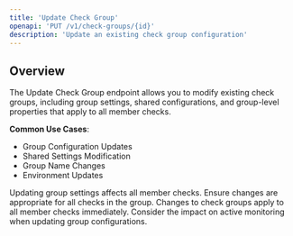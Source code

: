 ```yaml
---
title: 'Update Check Group'
openapi: 'PUT /v1/check-groups/{id}'
description: 'Update an existing check group configuration'
---
```


## Overview

The Update Check Group endpoint allows you to modify existing check groups, including group settings, shared configurations, and group-level properties that apply to all member checks.

**Common Use Cases**:
- Group Configuration Updates
- Shared Settings Modification
- Group Name Changes
- Environment Updates

<Warning>
Updating group settings affects all member checks. Ensure changes are appropriate for all checks in the group.
</Warning>

<Note>
Changes to check groups apply to all member checks immediately. Consider the impact on active monitoring when updating group configurations.
</Note>